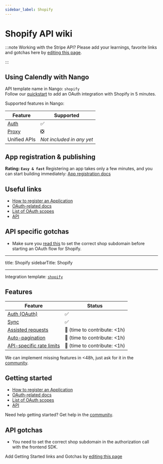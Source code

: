 ```yaml
---
sidebar_label: Shopify
---
```


# Shopify API wiki

:::note Working with the Stripe API?
Please add your learnings, favorite links and gotchas here by [editing this page](https://github.com/nangohq/nango/tree/master/docs/docs/providers/shopify.md).

:::

## Using Calendly with Nango

API template name in Nango: `shopify`  
Follow our [quickstart](../quickstart.md) to add an OAuth integration with Shopify in 5 minutes.

Supported features in Nango:

| Feature                            | Supported                 |
| ---------------------------------- | ------------------------- |
| [Auth](/nango-auth/core-concepts)  | ✅                        |
| [Proxy](/nango-unified-apis/proxy) | ❎                        |
| Unified APIs                       | _Not included in any yet_ |

## App registration & publishing

**Rating: `Easy & fast`**
Registering an app takes only a few minutes, and you can start building immediately: [App registration docs](https://shopify.dev/docs/apps/auth/oauth/getting-started#step-1-retrieve-client-credentials)

## Useful links

-   [How to register an Application](https://shopify.dev/docs/apps/auth/oauth/getting-started#step-1-retrieve-client-credentials)
-   [OAuth-related docs](https://shopify.dev/docs/apps/auth/oauth)
-   [List of OAuth scopes](https://shopify.dev/docs/api/usage/access-scopes#authenticated-access-scopes)
-   [API](https://shopify.dev/docs/api/admin)

## API specific gotchas

-   Make sure you [read this](../nango-auth/frontend-sdk.md#connection-config) to set the correct shop subdomain before starting an OAuth flow for Shopify.

---

title: Shopify
sidebarTitle: Shopify

---

Integration template: [`shopify`](https://nango.dev/providers.yaml)

## Features

| Feature                                                 | Status                          |
| ------------------------------------------------------- | ------------------------------- |
| [Auth (OAuth)](/nango-auth)                             | ✅                              |
| [Sync](/nango-sync)                                     | ✅                              |
| [Assisted requests](/nango-sync/guides/direct-requests) | 🚫 (time to contribute: &lt;1h) |
| [Auto-pagination](/nango-sync/configuration)            | 🚫 (time to contribute: &lt;1h) |
| [API-specific rate limits](/nango-sync/configuration)   | 🚫 (time to contribute: &lt;1h) |

<Tip>We can implement missing features in &lt;48h, just ask for it in the [community](https://nango.dev/slack).</Tip>
## Getting started

-   [How to register an Application](https://shopify.dev/docs/apps/auth/oauth/getting-started#step-1-retrieve-client-credentials)
-   [OAuth-related docs](https://shopify.dev/docs/apps/auth/oauth)
-   [List of OAuth scopes](https://shopify.dev/docs/api/usage/access-scopes#authenticated-access-scopes)
-   [API](https://shopify.dev/docs/api/admin)

<Tip>Need help getting started? Get help in the [community](https://nango.dev/slack).</Tip>

## API gotchas

-   You need to set the correct shop subdomain in the authorization call with the frontend SDK.

<Note>Add Getting Started links and Gotchas by [editing this page](https://github.com/nangohq/nango/tree/master/docs-v2/integrations/all/shopify.mdx)</Note>
